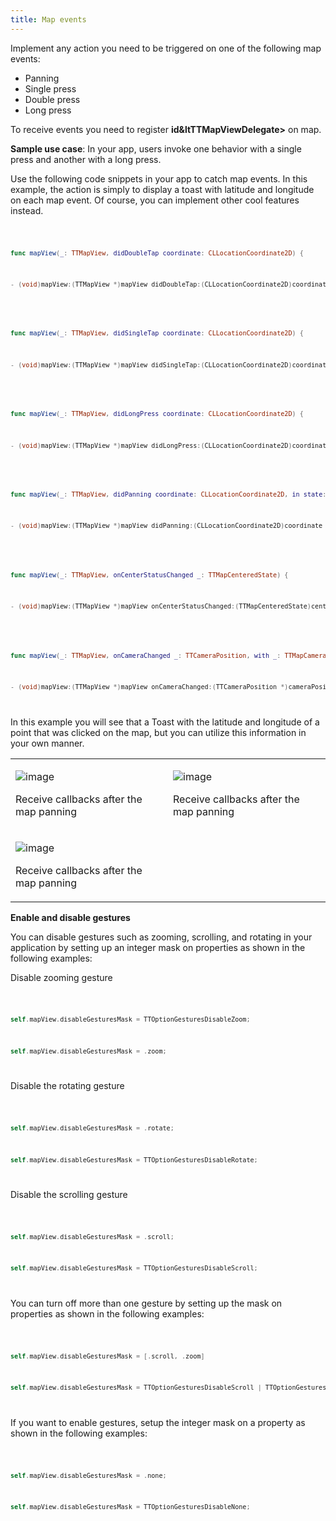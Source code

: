 ```yaml
---
title: Map events
---
```


Implement any action you need to be triggered on one of the following map events:

- Panning
- Single press
- Double press
- Long press

To receive events you need to register **id&ltTTMapViewDelegate&gt;** on map.

**Sample use case**: In your app, users invoke one behavior with a single press and another with a
long press.

Use the following code snippets in your app to catch map events. In this example, the action is
simply to display a toast with latitude and longitude on each map event. Of course, you can
implement other cool features instead.

<Code>

```swift
func mapView(_: TTMapView, didDoubleTap coordinate: CLLocationCoordinate2D) {
```

```objectivec
- (void)mapView:(TTMapView *)mapView didDoubleTap:(CLLocationCoordinate2D)coordinate {
```

</Code>
<Code>

```swift
func mapView(_: TTMapView, didSingleTap coordinate: CLLocationCoordinate2D) {
```

```objectivec
- (void)mapView:(TTMapView *)mapView didSingleTap:(CLLocationCoordinate2D)coordinate {
```

</Code>
<Code>

```swift
func mapView(_: TTMapView, didLongPress coordinate: CLLocationCoordinate2D) {
```

```objectivec
- (void)mapView:(TTMapView *)mapView didLongPress:(CLLocationCoordinate2D)coordinate {
```

</Code>
<Code>

```swift
func mapView(_: TTMapView, didPanning coordinate: CLLocationCoordinate2D, in state: TTMapPanningState) {
```

```objectivec
- (void)mapView:(TTMapView *)mapView didPanning:(CLLocationCoordinate2D)coordinate inState:(TTMapPanningState)state {
```

</Code>
<Code>

```swift
func mapView(_: TTMapView, onCenterStatusChanged _: TTMapCenteredState) {
```

```objectivec
- (void)mapView:(TTMapView *)mapView onCenterStatusChanged:(TTMapCenteredState)centeredState {
```

</Code>
<Code>

```swift
func mapView(_: TTMapView, onCameraChanged _: TTCameraPosition, with _: TTMapCameraChangeState) {
```

```objectivec
- (void)mapView:(TTMapView *)mapView onCameraChanged:(TTCameraPosition *)cameraPosition withState:(TTMapCameraChangeState)state {
```

</Code>

In this example you will see that a Toast with the latitude and longitude of a point that was
clicked on the map, but you can utilize this information in your own manner.

<table>
  <tbody>
    <tr>
      <td>
        <ContentWrapper maxWidth="350px" objectFit="contain">
          <p>
            <img src="../images/map_events_press.png" alt="image" />
          </p>
        </ContentWrapper>
        <p>Receive callbacks after the map panning</p>
      </td>
      <td>
        <ContentWrapper maxWidth="350px" objectFit="contain">
          <p>
            <img src="../images/map_events_long.png" alt="image" />
          </p>
        </ContentWrapper>
        <p>Receive callbacks after the map panning</p>
      </td>
    </tr>
    <tr>
      <td>
        <ContentWrapper maxWidth="350px" objectFit="contain">
          <p>
            <img src="../images/map_events_panning.png" alt="image" />
          </p>
        </ContentWrapper>
        <p>Receive callbacks after the map panning</p>
      </td>
      <td></td>
    </tr>
  </tbody>
</table>

**Enable and disable gestures**

You can disable gestures such as zooming, scrolling, and rotating in your application by setting up
an integer mask on properties as shown in the following examples:

Disable zooming gesture

<Code>

```swift
self.mapView.disableGesturesMask = TTOptionGesturesDisableZoom;
```

```objectivec
self.mapView.disableGesturesMask = .zoom;
```

</Code>

Disable the rotating gesture

<Code>

```swift
self.mapView.disableGesturesMask = .rotate;
```

```objectivec
self.mapView.disableGesturesMask = TTOptionGesturesDisableRotate;
```

</Code>

Disable the scrolling gesture

<Code>

```swift
self.mapView.disableGesturesMask = .scroll;
```

```objectivec
self.mapView.disableGesturesMask = TTOptionGesturesDisableScroll;
```

</Code>

You can turn off more than one gesture by setting up the mask on properties as shown in the
following examples:

<Code>

```swift
self.mapView.disableGesturesMask = [.scroll, .zoom]
```

```objectivec
self.mapView.disableGesturesMask = TTOptionGesturesDisableScroll | TTOptionGesturesDisableZoom;
```

</Code>

If you want to enable gestures, setup the integer mask on a property as shown in the following
examples:

<Code>

```swift
self.mapView.disableGesturesMask = .none;
```

```objectivec
self.mapView.disableGesturesMask = TTOptionGesturesDisableNone;
```

</Code>
